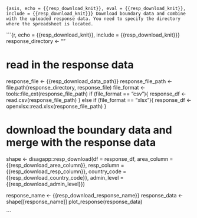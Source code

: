 ```{asis, echo = {{resp_download_knit}}, eval = {{resp_download_knit}}, include = {{resp_download_knit}}}
Download boundary data and combine with the uploaded response data. You need to specify the directory where the spreadsheet is located.
```

```{r, echo = {{resp_download_knit}}, include = {{resp_download_knit}}}
response_directory <- ""

# read in the response data
response_file <- {{resp_download_data_path}}
response_file_path <- file.path(response_directory, response_file)
file_format <- tools::file_ext(response_file_path)
if (file_format == "csv"){
  response_df <- read.csv(response_file_path)
} else if (file_format == "xlsx"){
  response_df <- openxlsx::read.xlsx(response_file_path)
}

# download the boundary data and merge with the response data
shape <- disagapp::resp_download(df = response_df,
                     area_column = {{resp_download_area_column}},
                     resp_column = {{resp_download_resp_column}},
                     country_code = {{resp_download_country_code}},
                     admin_level = {{resp_download_admin_level}})

response_name <- {{resp_download_response_name}}
response_data <- shape[[response_name]]
plot_response(response_data)

```
